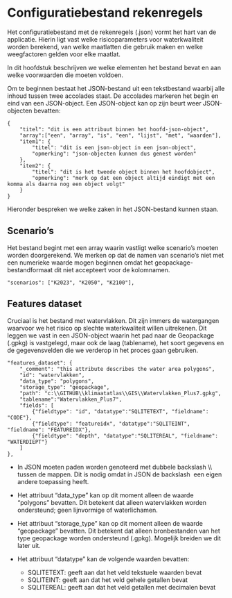 # Configuratiebestand rekenregels

Het configuratiebestand met de rekenregels (.json) vormt het hart van de applicatie. Hierin ligt vast welke risicoparameters voor waterkwaliteit worden berekend, van welke maatlatten die gebruik maken en welke weegfactoren gelden voor elke maatlat.

In dit hoofdstuk beschrijven we welke elementen het bestand bevat en aan welke voorwaarden die moeten voldoen.

Om te beginnen bestaat het JSON-bestand uit een tekstbestand waarbij alle inhoud tussen twee accolades staat. De accolades markeren het begin en eind van een JSON-object. Een JSON-object kan op zijn beurt weer JSON-objecten bevatten:

    {
        "titel": "dit is een attribuut binnen het hoofd-json-object",
        "array":["een", "array", "is", "een", "lijst", "met", "waarden"],
        "item1": {
            "titel": "dit is een json-object in een json-object",
            "opmerking": "json-objecten kunnen dus genest worden"
        },
        "item2": {
            "titel": "dit is het tweede object binnen het hoofdobject",
            "opmerking": "merk op dat een object altijd eindigt met een komma als daarna nog een object volgt"
        }
    }

Hieronder bespreken we welke zaken in het JSON-bestand kunnen staan.

## Scenario's

Het bestand begint met een array waarin vastligt welke scenario's moeten worden doorgerekend. We merken op dat de namen van scenario's niet met een numerieke waarde mogen beginnen omdat het geopackage-bestandformaat dit niet accepteert voor de kolomnamen.

    "scenarios": ["K2023", "K2050", "K2100"],


## Features dataset

Cruciaal is het bestand met watervlakken. Dit zijn immers de watergangen waarvoor we het risico op slechte waterkwaliteit willen uitrekenen. Dit leggen we vast in een JSON-object waarin het pad naar de Geopackage (.gpkg) is vastgelegd, maar ook de laag (tablename), het soort gegevens en de gegevensvelden die we verderop in het proces gaan gebruiken.

    "features_dataset": {
        "_comment": "this attribute describes the water area polygons",
        "id": "watervlakken",
        "data_type": "polygons",
        "storage_type": "geopackage",
        "path": "c:\\GITHUB\\klimaatatlas\\GIS\\Watervlakken_Plus7.gpkg",
	    "tablename":"Watervlakken_Plus7",
        "fields": [
            {"fieldtype": "id", "datatype":"SQLITETEXT", "fieldname": "CODE"},
            {"fieldtype": "featureidx", "datatype":"SQLITEINT", "fieldname": "FEATUREIDX"},
            {"fieldtype": "depth", "datatype":"SQLITEREAL", "fieldname": "WATERDIEPT"}
        ]
    },

* In JSON moeten paden worden genoteerd met dubbele backslash \\\\ tussen de mappen. Dit is nodig omdat in JSON de backslash \ een eigen andere toepassing heeft.

* Het attribuut "data_type" kan op dit moment alleen de waarde "polygons" bevatten. Dit betekent dat alleen watervlakken worden ondersteund; geen lijnvormige of waterlichamen.

* Het attribuut "storage_type" kan op dit moment alleen de waarde "geopackage" bevatten. Dit betekent dat alleen bronbestanden van het type geopackage worden ondersteund (.gpkg). Mogelijk breiden we dit later uit.

* Het attribuut "datatype" kan de volgende waarden bevatten:

    * SQLITETEXT: geeft aan dat het veld tekstuele waarden bevat
    * SQLITEINT: geeft aan dat het veld gehele getallen bevat
    * SQLITEREAL: geeft aan dat het veld getallen met decimalen bevat






